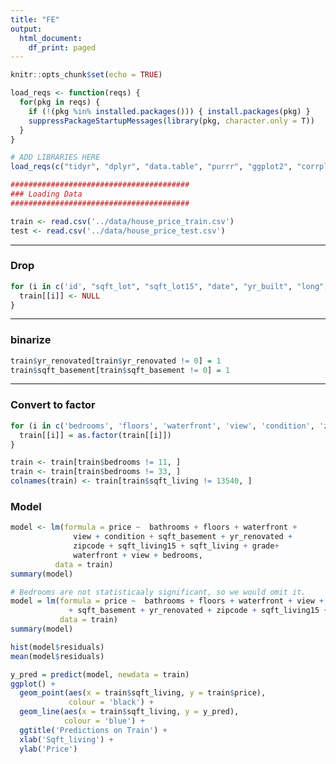 ```yaml
---
title: "FE"
output:
  html_document:
    df_print: paged
---
```


```r
knitr::opts_chunk$set(echo = TRUE)

load_reqs <- function(reqs) {
  for(pkg in reqs) {
    if (!(pkg %in% installed.packages())) { install.packages(pkg) }
    suppressPackageStartupMessages(library(pkg, character.only = T))
  }
}

# ADD LIBRARIES HERE
load_reqs(c("tidyr", "dplyr", "data.table", "purrr", "ggplot2", "corrplot", "gridExtra", "grid", "cowplot", "PerformanceAnalytics", "dichromat", "wesanderson"))
```

```r
########################################
### Loading Data
########################################

train <- read.csv('../data/house_price_train.csv')
test <- read.csv('../data/house_price_test.csv')
```

***

### Drop
```r
for (i in c('id', "sqft_lot", "sqft_lot15", "date", "yr_built", "long", "lat",            "sqft_above")){
  train[[i]] <- NULL
}
```

***

### binarize
```r
train$yr_renovated[train$yr_renovated != 0] = 1
train$sqft_basement[train$sqft_basement != 0] = 1
```

***

### Convert to factor
```r
for (i in c('bedrooms', 'floors', 'waterfront', 'view', 'condition', 'zipcode', 'yr_renovated', 'sqft_basement')){
  train[[i]] = as.factor(train[[i]])
}

train <- train[train$bedrooms != 11, ]
train <- train[train$bedrooms != 33, ]
colnames(train) <- train[train$sqft_living != 13540, ]
```


### Model

```r
model <- lm(formula = price ~  bathrooms + floors + waterfront +
              view + condition + sqft_basement + yr_renovated +
              zipcode + sqft_living15 + sqft_living + grade+
              waterfront + view + bedrooms,
          data = train)
summary(model)
```


```r
# Bedrooms are not statisticaaly significant, so we would omit it.
model = lm(formula = price ~  bathrooms + floors + waterfront + view + condition +
             + sqft_basement + yr_renovated + zipcode + sqft_living15 + sqft_living + grade,
           data = train)
summary(model)

hist(model$residuals)
mean(model$residuals)
```

```r
y_pred = predict(model, newdata = train)
ggplot() +
  geom_point(aes(x = train$sqft_living, y = train$price),
             colour = 'black') +
  geom_line(aes(x = train$sqft_living, y = y_pred),
            colour = 'blue') +
  ggtitle('Predictions on Train') +
  xlab('Sqft_living') +
  ylab('Price')
```